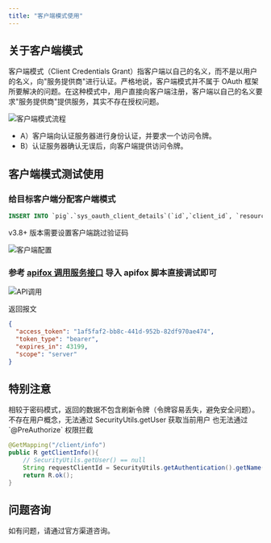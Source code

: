 ```yaml
---
title: "客户端模式使用"
---
```


## 关于客户端模式

客户端模式（Client Credentials Grant）指客户端以自己的名义，而不是以用户的名义，向"服务提供商"进行认证。严格地说，客户端模式并不属于 OAuth 框架所要解决的问题。在这种模式中，用户直接向客户端注册，客户端以自己的名义要求"服务提供商"提供服务，其实不存在授权问题。

![客户端模式流程](/images/1615215714410-b8e303f5-d9ad-4245-b317-feef8a9acc7e.jpeg)

- A）客户端向认证服务器进行身份认证，并要求一个访问令牌。
- B）认证服务器确认无误后，向客户端提供访问令牌。

## 客户端模式测试使用

### 给目标客户端分配客户端模式

```sql
INSERT INTO `pig`.`sys_oauth_client_details`(`id`,`client_id`, `resource_ids`, `client_secret`, `scope`, `authorized_grant_types`, `web_server_redirect_uri`, `authorities`, `access_token_validity`, `refresh_token_validity`, `additional_information`, `autoapprove`, `create_time`, `update_time`, `create_by`, `update_by`) VALUES (10001,'client', NULL, 'client', 'server', 'password,app,refresh_token,authorization_code,client_credentials', 'https://pig4cloud.com', NULL, NULL, NULL, NULL, 'false', NULL, NULL, 'admin', 'admin');
```

<Warning>
v3.8+ 版本需要设置客户端跳过验证码
</Warning>

![客户端配置](/images/1729387271907-4150125f-39b2-49f4-bbd2-77e7492c82d2.png)

### 参考 [apifox 调用服务接口](https://wiki.pig4cloud.com/docs/backend/function-usage/postman-api-usage#postman-api) 导入 apifox 脚本直接调试即可

![API调用](/images/1663141370963-89a9a223-e227-49c6-8b3b-6f3353e57931.png)

返回报文

```json
{
  "access_token": "1af5faf2-bb8c-441d-952b-82df970ae474",
  "token_type": "bearer",
  "expires_in": 43199,
  "scope": "server"
}
```

## 特别注意

<Warning>
相较于密码模式，返回的数据不包含刷新令牌（令牌容易丢失，避免安全问题）。
不存在用户概念，无法通过 SecurityUtils.getUser 获取当前用户 也无法通过 `@PreAuthorize` 权限拦截
</Warning>

```java
@GetMapping("/client/info")
public R getClientInfo(){
    // SecurityUtils.getUser() == null
    String requestClientId = SecurityUtils.getAuthentication().getName();
    return R.ok();
}
```

## 问题咨询

如有问题，请通过官方渠道咨询。


